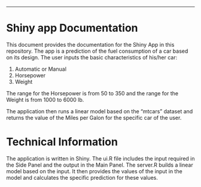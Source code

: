 ---
Shiny app Documentation
=========================

This document provides the documentation for the Shiny App in this repository. The app is a prediction of the fuel consumption of a car based on its design. The user inputs the basic characteristics of his/her car:

1. Automatic or Manual
2. Horsepower
3. Weight

The range for the Horsepower is from 50 to 350 and the range for the Weight is from 1000 to 6000 lb.

The application then runs a linear model based on the "mtcars" dataset and returns the value of the Miles per Galon for the specific car of the user. 


Technical Information
=========================

The application is written in Shiny. The ui.R file includes the input required in the Side Panel and the output in the Main Panel. The server.R builds a linear model based on the input. It then provides the values of the input in the model and calculates the specific prediction for these values. 


